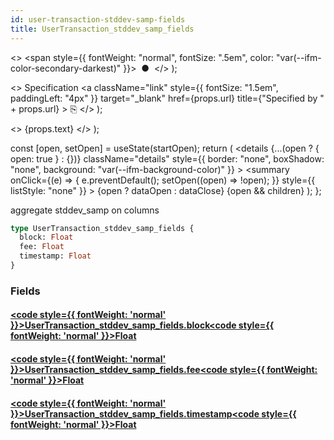 ```yaml
---
id: user-transaction-stddev-samp-fields
title: UserTransaction_stddev_samp_fields
---
```


<head>
  <meta content="noindex" name="robots" />
  <meta charset="utf-8" />
</head>

  <>
    <span style={{ fontWeight: "normal", fontSize: ".5em", color: "var(--ifm-color-secondary-darkest)" }}>
      &nbsp;●&nbsp;
    </span>
  </>
);

  <>
    Specification
    <a
      className="link"
      style={{ fontSize: "1.5em", paddingLeft: "4px" }}
      target="_blank"
      href={props.url}
      title={"Specified by " + props.url}
    >
      ⎘
    </a>
  </>
);

  <>
    <span className={props.class}>{props.text}</span>
  </>
);


  const [open, setOpen] = useState(startOpen);
  return (
    <details
      {...(open ? { open: true } : {})}
      className="details"
      style={{ border: "none", boxShadow: "none", background: "var(--ifm-background-color)" }}
    >
      <summary
        onClick={(e) => {
          e.preventDefault();
          setOpen((open) => !open);
        }}
        style={{ listStyle: "none" }}
      >
        {open ? dataOpen : dataClose}
      </summary>
      {open && children}
    </details>
  );
};

aggregate stddev_samp on columns

```graphql
type UserTransaction_stddev_samp_fields {
  block: Float
  fee: Float
  timestamp: Float
}
```

### Fields

#### [<code style={{ fontWeight: 'normal' }}>UserTransaction_stddev_samp_fields.<b>block</b></code>](#)<Bullet />[<code style={{ fontWeight: 'normal' }}><b>Float</b></code>](/docs/api/flow/graphql/envio/scalars/float.mdx) <Badge class="badge badge--secondary " text="scalar"/>

#### [<code style={{ fontWeight: 'normal' }}>UserTransaction_stddev_samp_fields.<b>fee</b></code>](#)<Bullet />[<code style={{ fontWeight: 'normal' }}><b>Float</b></code>](/docs/api/flow/graphql/envio/scalars/float.mdx) <Badge class="badge badge--secondary " text="scalar"/>

#### [<code style={{ fontWeight: 'normal' }}>UserTransaction_stddev_samp_fields.<b>timestamp</b></code>](#)<Bullet />[<code style={{ fontWeight: 'normal' }}><b>Float</b></code>](/docs/api/flow/graphql/envio/scalars/float.mdx) <Badge class="badge badge--secondary " text="scalar"/>
